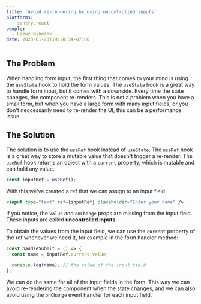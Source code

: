 ```yaml
---
title: 'Avoid re-rendering by using uncontrolled inputs'
platforms:
  - sentry.react
people:
  - Lazar Nikolov
date: 2023-01-23T19:28:34-07:00
---
```


## The Problem

When handling form input, the first thing that comes to your mind is using the `useState`
hook to hold the form values. The `useState` hook is a great way to handle form input, but
it comes with a downside. Every time the state changes, the component re-renders. This is
not a problem when you have a small form, but when you have a large form with many input fields,
or you don't neccessarily need to re-render the UI, this can be a performance issue.

## The Solution

The solution is to use the `useRef` hook instead of `useState`. The `useRef` hook is a
great way to store a mutable value that doesn't trigger a re-render. The `useRef` hook
returns an object with a `current` property, which is mutable and can hold any value.

```jsx
const inputRef = useRef();
```

With this we've created a ref that we can assign to an input field.

```jsx
<input type="text" ref={inputRef} placeholder="Enter your name" />
```

If you notice, the `value` and `onChange` props are missing from the input field. These
inputs are called **uncontrolled inputs**.

To obtain the values from the input field, we can use the `current` property of the ref
whenever we need it, for example in the form handler method:

```jsx
const handleSubmit = () => {
  const name = inputRef.current.value;

  console.log(name); // the value of the input field
};
```

We can do the same for all of the input fields in the form. This way we can avoid re-rendering
the component when the state changes, and we can also avoid using the `onChange` event handler
for each input field.
